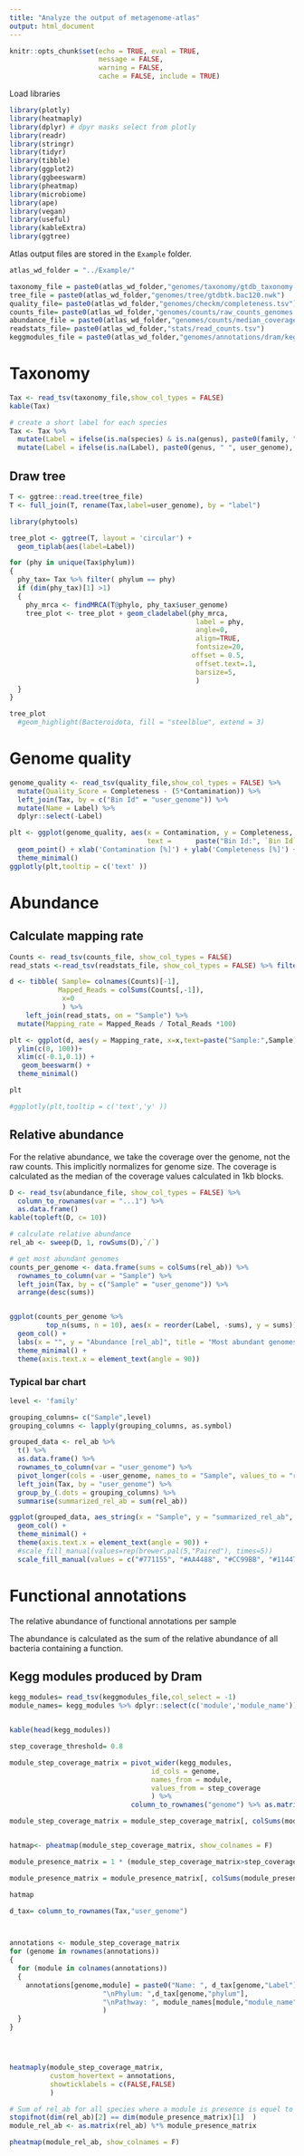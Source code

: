 ```yaml
---
title: "Analyze the output of metagenome-atlas"
output: html_document
---
```


```r
knitr::opts_chunk$set(echo = TRUE, eval = TRUE, 
                      message = FALSE,
                      warning = FALSE, 
                      cache = FALSE, include = TRUE)

```

Load libraries

```r
library(plotly)
library(heatmaply)
library(dplyr) # dpyr masks select from plotly
library(readr)
library(stringr)
library(tidyr)
library(tibble)
library(ggplot2)
library(ggbeeswarm)
library(pheatmap)
library(microbiome)
library(ape)
library(vegan)
library(useful)
library(kableExtra)
library(ggtree)
```

Atlas output files are stored in the `Example` folder.

```r
atlas_wd_folder = "../Example/"

taxonomy_file = paste0(atlas_wd_folder,"genomes/taxonomy/gtdb_taxonomy.tsv")
tree_file = paste0(atlas_wd_folder,"genomes/tree/gtdbtk.bac120.nwk")
quality_file= paste0(atlas_wd_folder,"genomes/checkm/completeness.tsv")
counts_file= paste0(atlas_wd_folder,"genomes/counts/raw_counts_genomes.tsv")
abundance_file = paste0(atlas_wd_folder,"genomes/counts/median_coverage_genomes.tsv")
readstats_file= paste0(atlas_wd_folder,"stats/read_counts.tsv")
keggmodules_file = paste0(atlas_wd_folder,"genomes/annotations/dram/kegg_modules.tsv")
```

# Taxonomy

```r
Tax <- read_tsv(taxonomy_file,show_col_types = FALSE)
kable(Tax)
```

```r
# create a short label for each species
Tax <- Tax %>%
  mutate(Label = ifelse(is.na(species) & is.na(genus), paste0(family, " ", user_genome), species)) %>%
  mutate(Label = ifelse(is.na(Label), paste0(genus, " ", user_genome), Label))
```
## Draw tree

```r
T <- ggtree::read.tree(tree_file)
T <- full_join(T, rename(Tax,label=user_genome), by = "label")
```



```r
library(phytools)

tree_plot <- ggtree(T, layout = 'circular') +
  geom_tiplab(aes(label=Label))

for (phy in unique(Tax$phylum))
{
  phy_tax= Tax %>% filter( phylum == phy)
  if (dim(phy_tax)[1] >1)
  {
    phy_mrca <- findMRCA(T@phylo, phy_tax$user_genome)
    tree_plot <- tree_plot + geom_cladelabel(phy_mrca,
                                              label = phy,
                                              angle=0,
                                              align=TRUE,
                                              fontsize=20,
                                             offset = 0.5,
                                              offset.text=.1,
                                              barsize=5,
                                              )
  }
}

tree_plot
  #geom_highlight(Bacteroidota, fill = "steelblue", extend = 3)
```



# Genome quality

```r
genome_quality <- read_tsv(quality_file,show_col_types = FALSE) %>%
  mutate(Quality_Score = Completeness - (5*Contamination)) %>%
  left_join(Tax, by = c("Bin Id" = "user_genome")) %>%
  mutate(Name = Label) %>%
  dplyr::select(-Label)
```

```r
plt <- ggplot(genome_quality, aes(x = Contamination, y = Completeness, color = phylum, 
                                  text =      paste("Bin Id:", `Bin Id`, "\nName",Name,"\nQuality score:", Quality_Score))) +
  geom_point() + xlab('Contamination [%]') + ylab('Completeness [%]') +
  theme_minimal()
ggplotly(plt,tooltip = c('text' ))


```

# Abundance

## Calculate mapping rate

```r
Counts <- read_tsv(counts_file, show_col_types = FALSE)
read_stats <-read_tsv(readstats_file, show_col_types = FALSE) %>% filter(Step == "QC" )

d <- tibble( Sample= colnames(Counts)[-1],
            Mapped_Reads = colSums(Counts[,-1]),
             x=0
             ) %>%
    left_join(read_stats, on = "Sample") %>%
  mutate(Mapping_rate = Mapped_Reads / Total_Reads *100)

plt <- ggplot(d, aes(y = Mapping_rate, x=x,text=paste("Sample:",Sample))) +
  ylim(c(0, 100))+
  xlim(c(-0.1,0.1)) +
   geom_beeswarm() + 
  theme_minimal()

plt

#ggplotly(plt,tooltip = c('text','y' ))

```




## Relative abundance

For the relative abundance, we take the coverage over the genome, not the raw counts. This implicitly normalizes for genome size. The coverage is calculated as the median of the coverage values calculated in 1kb blocks.

```r
D <- read_tsv(abundance_file, show_col_types = FALSE) %>%
  column_to_rownames(var = "...1") %>%
  as.data.frame()
kable(topleft(D, c= 10))
```

```r
# calculate relative abundance
rel_ab <- sweep(D, 1, rowSums(D),`/`)

# get most abundant genomes
counts_per_genome <- data.frame(sums = colSums(rel_ab)) %>%
  rownames_to_column(var = "Sample") %>%
  left_join(Tax, by = c("Sample" = "user_genome")) %>%
  arrange(desc(sums))


ggplot(counts_per_genome %>%
         top_n(sums, n = 10), aes(x = reorder(Label, -sums), y = sums)) +
  geom_col() +
  labs(x = "", y = "Abundance [rel_ab]", title = "Most abundant genomes") +
  theme_minimal() +
  theme(axis.text.x = element_text(angle = 90))
```

### Typical bar chart

```r
level <- 'family'

grouping_columns= c("Sample",level)
grouping_columns <- lapply(grouping_columns, as.symbol)

grouped_data <- rel_ab %>%
  t() %>%
  as.data.frame() %>%
  rownames_to_column(var = "user_genome") %>%
  pivot_longer(cols = -user_genome, names_to = "Sample", values_to = "rel_ab") %>%
  left_join(Tax, by = "user_genome") %>%
  group_by_(.dots = grouping_columns) %>%
  summarise(summarized_rel_ab = sum(rel_ab))

ggplot(grouped_data, aes_string(x = "Sample", y = "summarized_rel_ab", fill = level)) +
  geom_col() +
  theme_minimal() +
  theme(axis.text.x = element_text(angle = 90)) +
  #scale_fill_manual(values=rep(brewer.pal(5,"Paired"), times=5))
  scale_fill_manual(values = c("#771155", "#AA4488", "#CC99BB", "#114477", "#4477AA", "#77AADD", "#117777", "#44AAAA", "#77CCCC", "#117744", "#44AA77", "#88CCAA", "#777711", "#AAAA44", "#DDDD77", "#774411", "#AA7744", "#DDAA77", "#771122", "#AA4455", "#DD7788"))

```

# Functional annotations

The relative abundance of functional annotations per sample

The abundance is calculated as the sum of the relative abundance of all bacteria containing a function.

## Kegg modules produced by Dram

```r

kegg_modules= read_tsv(keggmodules_file,col_select = -1)
module_names= kegg_modules %>% dplyr::select(c('module','module_name')) %>% distinct()


kable(head(kegg_modules))

```

```r

step_coverage_threshold= 0.8

module_step_coverage_matrix = pivot_wider(kegg_modules,  
                                   id_cols = genome,
                                   names_from = module, 
                                   values_from = step_coverage
                                   ) %>%
                              column_to_rownames("genome") %>% as.matrix() 

module_step_coverage_matrix = module_step_coverage_matrix[, colSums(module_step_coverage_matrix) > 0]


hatmap<- pheatmap(module_step_coverage_matrix, show_colnames = F)

module_presence_matrix = 1 * (module_step_coverage_matrix>step_coverage_threshold)

module_presence_matrix = module_presence_matrix[, colSums(module_presence_matrix) > 0]

hatmap
```

```r



d_tax= column_to_rownames(Tax,"user_genome")



annotations <- module_step_coverage_matrix
for (genome in rownames(annotations))
{
  for (module in colnames(annotations))
  {
    annotations[genome,module] = paste0("Name: ", d_tax[genome,"Label"],
                       "\nPhylum: ",d_tax[genome,"phylum"],
                       "\nPathway: ", module_names[module,"module_name"]
                       )
  }
}




heatmaply(module_step_coverage_matrix,
          custom_hovertext = annotations,
          showticklabels = c(FALSE,FALSE)
          )


```


```r
# Sum of rel_ab for all species where a module is presence is equel to the matrix multiplication
stopifnot(dim(rel_ab)[2] == dim(module_presence_matrix)[1]  )
module_rel_ab <- as.matrix(rel_ab) %*% module_presence_matrix

pheatmap(module_rel_ab, show_colnames = F)

```



